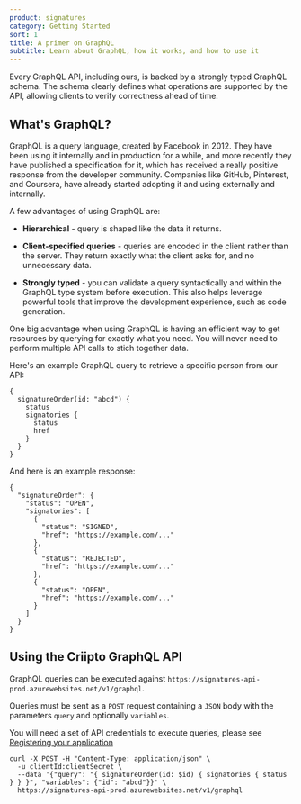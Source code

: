 ```yaml
---
product: signatures
category: Getting Started
sort: 1
title: A primer on GraphQL
subtitle: Learn about GraphQL, how it works, and how to use it
---
```



Every GraphQL API, including ours, is backed by a strongly typed GraphQL schema.
The schema clearly defines what operations are supported by the API, allowing clients to verify correctness ahead of time.

## What's GraphQL?

GraphQL is a query language, created by Facebook in 2012. They have been using it internally and in production for a while, and more recently they have published a specification for it, which has received a really positive response from the developer community. Companies like GitHub, Pinterest, and Coursera, have already started adopting it and using externally and internally.

A few advantages of using GraphQL are:

- **Hierarchical** - query is shaped like the data it returns.

- **Client-specified queries** - queries are encoded in the client rather than the server. They return exactly what the client asks for, and no unnecessary data.

- **Strongly typed** - you can validate a query syntactically and within the GraphQL type system before execution. This also helps leverage powerful tools that improve the development experience, such as code generation.

One big advantage when using GraphQL is having an efficient way to get resources by querying for exactly what you need.
You will never need to perform multiple API calls to stich together data.

Here's an example GraphQL query to retrieve a specific person from our API:

```
{
  signatureOrder(id: "abcd") {
    status
    signatories {
      status
      href
    }
  }
}
```

And here is an example response:

```
{
  "signatureOrder": {
    "status": "OPEN",
    "signatories": [
      {
        "status": "SIGNED",
        "href": "https://example.com/..."
      },
      {
        "status": "REJECTED",
        "href": "https://example.com/..."
      },
      {
        "status": "OPEN",
        "href": "https://example.com/..."
      }
    ]
  }
}
```

## Using the Criipto GraphQL API

GraphQL queries can be executed against `https://signatures-api-prod.azurewebsites.net/v1/graphql`.

Queries must be sent as a `POST` request containing a `JSON` body with the parameters `query` and optionally `variables`.

You will need a set of API credentials to execute queries, please see [Registering your application](/signatures/getting-started/register-application/)

```
curl -X POST -H "Content-Type: application/json" \
  -u clientId:clientSecret \
  --data '{"query": "{ signatureOrder(id: $id) { signatories { status } } }", "variables": {"id": "abcd"}}' \ 
  https://signatures-api-prod.azurewebsites.net/v1/graphql
```